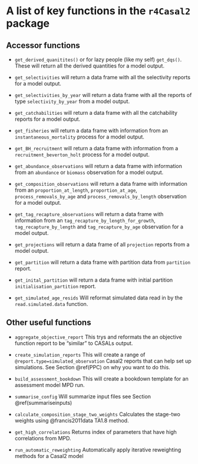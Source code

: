 # A list of key functions in the `r4Casal2` package {#functionlist}



## Accessor functions

* `get_derived_quanitites()` or for lazy people (like my self) `get_dqs()`. These will return all the derived quantities for a model output.

* `get_selectivities` will return a data frame with all the selectivity reports for a model output.

* `get_selectivities_by_year` will return a data frame with all the reports of type `selectivity_by_year` from a model output.



* `get_catchabilities` will return a data frame with all the catchability reports for a model output.

* `get_fisheries` will return a data frame with information from an `instantaneous_mortality` process for a model output.

* `get_BH_recruitment` will return a data frame with information from a `recruitment_beverton_holt` process for a model output.

* `get_abundance_observations` will return a data frame with information from an `abundance` or `biomass` observation for a model output.

* `get_composition_observations` will return a data frame with information from an `proportion_at_length`, `proportion_at_age`, `process_removals_by_age` and `process_removals_by_length` observation for a model output.

* `get_tag_recapture_observations` will return a data frame with information from an `tag_recapture_by_length_for_growth`, `tag_recapture_by_length` and `tag_recapture_by_age` observation for a model output.

* `get_projections` will return a data frame of all `projection` reports from a model output.


* `get_partition` will return a data frame with partition data from `partition` report.


* `get_inital_partition` will return a data frame with initial partition `initialisation_partition` report.


* `get_simulated_age_resids` Will reformat simulated data read in by the `read.simulated.data` function.


## Other useful functions

* `aggregate_objective_report` This trys and reformats the an objective function report to be "similar" to CASALs output.

* `create_simulation_reports` This will create a range of `@report.type=simulated_observation` Casal2 reports that can help set up simulations. See Section \@ref(PPC) on why you want to do this.

* `build_assessment_bookdown` This will create a bookdown template for an assessment model MPD run.

* `summarise_config` Will summarize input files see Section \@ref(summariseinputs)


* `calculate_composition_stage_two_weights` Calculates the stage-two weights using @francis2011data TA1.8 method.


* `get_high_correlations` Returns index of parameters that have high correlations from MPD.


* `run_automatic_reweighting` Automatically apply iterative reweighting methods for a Casal2 model




